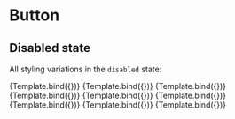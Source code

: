 

<Meta title="Components/Button/Disabled" component={Button} />


# Button

## Disabled state

All styling variations in the `disabled` state:

<Canvas>
  <Story name="Default" args={{ children: "Disbaled primary button" }}>
    {Template.bind({})}
  </Story>
  <Story
    name="Primary"
    args={{ variant: "primary", children: "Disbaled primary button" }}
  >
    {Template.bind({})}
  </Story>
  <Story
    name="Secondary"
    args={{ variant: "secondary", children: "Disbaled secondary button" }}
  >
    {Template.bind({})}
  </Story>
  <Story
    name="Danger"
    args={{ variant: "danger", children: "Disbaled danger button" }}
  >
    {Template.bind({})}
  </Story>
  <Story
    name="Light"
    args={{ variant: "light", children: "Disbaled light button" }}
  >
    {Template.bind({})}
  </Story>
  <Story
    name="Link"
    args={{ variant: "link", children: "Disbaled link button" }}
  >
    {Template.bind({})}
  </Story>
  <Story
    name="Success"
    args={{ variant: "success", children: "Disbaled success button" }}
  >
    {Template.bind({})}
  </Story>
  <Story
    name="Warning"
    args={{ variant: "warning", children: "Disbaled warning button" }}
  >
    {Template.bind({})}
  </Story>
  <Story
    name="Info"
    args={{ variant: "info", children: "Disbaled info button" }}
  >
    {Template.bind({})}
  </Story>
</Canvas>
